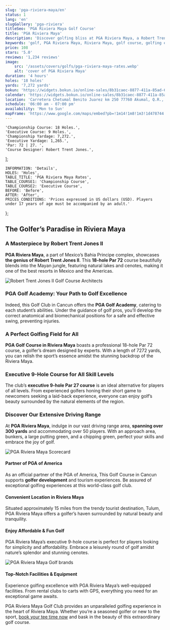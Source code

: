 ```yaml
---
slug: 'pga-riviera-maya/en'
status: 1
lang: 'en'
slugGallery: 'pga-riviera'
titleSeo: 'PGA Riviera Maya Golf Course'
title: 'PGA Riviera Maya'
description: 'Discover golfing bliss at PGA Riviera Maya, a Robert Trent Jones II designed course integrated into the Mayan jungle. Experience best golf!'
keywords: 'golf, PGA Riviera Maya, Riviera Maya, golf course, golfing experience'
price: 108
stars: '5.0'
reviews: '1,234 reviews'
image:
    src: '/assets/covers/golfs/pga-riviera-maya-rates.webp'
    alt: 'cover of PGA Riviera Maya'
duration: '4 hours'   
holes: '18 holes'
yards: '7,272 yards'
bokun: 'https://widgets.bokun.io/online-sales/8b31caec-8877-411a-85ad-682828170619/experience/781984?partialView=1'
calendar: 'https://widgets.bokun.io/online-sales/8b31caec-8877-411a-85ad-682828170619/experience-calendar/781984'
location: 'Carretera Chetumal Benito Juarez km 250 77760 Akumal, Q.R., Mexico'
schedule: '06:00 am - 07:00 pm'
availability: 'Mon to Sun'
mapFrame: 'https://www.google.com/maps/embed?pb=!1m14!1m8!1m3!1d478744.1601925098!2d-87.339955!3d20.375106!3m2!1i1024!2i768!4f13.1!3m3!1m2!1s0x8f4e33b36bd37a3b%3A0xe96810df2aa79222!2sPGA%20Riviera%20Maya!5e0!3m2!1ses-419!2sus!4v1703699030808!5m2!1ses-419!2sus'
---
```




    'Championship Course: 18 Holes.',
    'Executive Course: 9 Holes.',
    'Championship Yardage: 7,272.',
    'Executive Yardage: 1,265.',
    'Par: 72 | 27. ',
    'Course Designer: Robert Trent Jones.',
];

    INFORMATION: 'Details',
    HOLES: 'Holes',
    TABLE_TITLE: 'PGA Riviera Maya Rates',
    TABLE_COURSE1: 'Championship Course',
    TABLE_COURSE2: 'Executive Course',
    BEFORE: 'Before',
    AFTER: 'After',
    PRICES_CONDITIONS: 'Prices expressed in US dollars (USD). Players under 17 years of age must be accompanied by an adult.'
};

<PgaPrices i18n={i18n} />   

<AdditionalInfo information={detailsInfo} i18n={i18n} />

<h2 class="text-xl md:text-3xl font-bold text-cyan-600 mt-10 mb-4">The Golfer’s Paradise in Riviera Maya</h2>

<h3 class="text-lg md:text-2xl font-bold text-green-700 mt-10 mb-4">A Masterpiece by Robert Trent Jones II</h3>

<p class="text-base md:text-lg mb-2"><strong>PGA Riviera Maya</strong>, a part of Mexico’s Bahia Principe complex, showcases <strong>the genius of Robert Trent Jones II</strong>. This <strong>18-hole Par 72</strong> course beautifully blends into the Mayan jungle, featuring natural lakes and cenotes, making it one of the best resorts in Mexico and the Americas.</p>

<Image class="mx-auto py-10" src={pga1} alt="Robert Trent Jones II Golf Course Architects" />

<h3 class="text-lg md:text-2xl font-bold text-green-700 mt-10 mb-4">PGA Golf Academy: Your Path to Golf Excellence</h3>

<p class="text-base md:text-lg mb-2">Indeed, this Golf Club in Cancun offers the <strong>PGA Golf Academy</strong>, catering to each student’s abilities. Under the guidance of golf pros, you’ll develop the correct anatomical and biomechanical positions for a safe and effective swing, preventing injuries.</p>

<h3 class="text-lg md:text-2xl font-bold text-green-700 mt-10 mb-4">A Perfect Golfing Field for All</h3>

<p class="text-base md:text-lg mb-2"><strong>PGA Golf Course in Riviera Maya</strong> boasts a professional 18-hole Par 72 course, a golfer’s dream designed by experts. With a length of 7272 yards, you can relish the sport’s essence amidst the stunning backdrop of the Riviera Maya.</p>

<h3 class="text-lg md:text-2xl font-bold text-green-700 mt-10 mb-4">Executive 9-Hole Course for All Skill Levels</h3>

<p class="text-base md:text-lg mb-2">The club’s <strong>executive 9-hole Par 27 course</strong> is an ideal alternative for players of all levels. From experienced golfers honing their short game to newcomers seeking a laid-back experience, everyone can enjoy golf’s beauty surrounded by the natural elements of the region.</p>

<h3 class="text-lg md:text-2xl font-bold text-green-700 mt-10 mb-4">Discover Our Extensive Driving Range</h3>

<p class="text-base md:text-lg mb-2">At <strong>PGA Riviera Maya</strong>, indulge in our vast driving range area, <strong>spanning over 300 yards</strong> and accommodating over 50 players. With an approach area, bunkers, a large putting green, and a chipping green, perfect your skills and embrace the joy of golf.</p>

<Image class="mx-auto py-10" src={pga2} alt="PGA Riviera Maya Scorecard" />

<h4 class="text-lg md:text-2xl font-bold text-orange-600 mt-10 mb-4">Partner of PGA of America</h4>

<p class="text-base md:text-lg mb-2">As an official partner of the PGA of America, This Golf Course in Cancun supports <strong>golfer development</strong> and tourism experiences. Be assured of exceptional golfing experiences at this world-class golf club.</p>

<h4 class="text-lg md:text-2xl font-bold text-orange-600 mt-10 mb-4">Convenient Location in Riviera Maya</h4>

<p class="text-base md:text-lg mb-2">Situated approximately 15 miles from the trendy tourist destination, Tulum, PGA Riviera Maya offers a golfer’s haven surrounded by natural beauty and tranquility.</p>

<h4 class="text-lg md:text-2xl font-bold text-orange-600 mt-10 mb-4">Enjoy Affordable & Fun Golf</h4>

<p class="text-base md:text-lg mb-2">PGA Riviera Maya’s executive 9-hole course is perfect for players looking for simplicity and affordability. Embrace a leisurely round of golf amidst nature’s splendor and stunning cenotes.</p>

<Image class="mx-auto py-10" src={pga3} alt="PGA Riviera Maya Golf brands" />

<h4 class="text-lg md:text-2xl font-bold text-orange-600 mt-10 mb-4">Top-Notch Facilities & Equipment</h4>

<p class="text-base md:text-lg mb-2">Experience golfing excellence with PGA Riviera Maya’s well-equipped facilities. From rental clubs to carts with GPS, everything you need for an exceptional game awaits.</p>

<p class="text-base md:text-lg mb-2">PGA Riviera Maya Golf Club provides an unparalleled golfing experience in the heart of Riviera Maya. Whether you’re a seasoned golfer or new to the sport, <a class="font-bold text-cyan-600 italic" href="https://widgets.bokun.io/online-sales/8b31caec-8877-411a-85ad-682828170619/experience/781984?partialView=1&_ga=2.150333878.162478979.1703687360-1887048101.1703687359">book your tee time now</a> and bask in the beauty of this extraordinary golf course.</p>